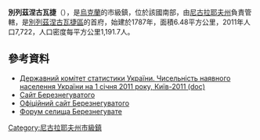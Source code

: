 {{No footnotes|time=2015-09-16T13:04:32+00:00}}
{{coord|47|18|41|N|32|50|52|E|scale:30000|display=title}}

'''別列茲涅古瓦捷'''（{{lang-uk|Березнегувате}}），是[[烏克蘭|烏克蘭]]的市級鎮，位於該國南部，由[[尼古拉耶夫州|尼古拉耶夫州]]負責管轄，是[[別列茲涅古瓦捷區|別列茲涅古瓦捷區]]的首府，始建於1787年，面積6.48平方公里，2011年人口7,722，人口密度每平方公里1,191.7人。

==參考資料==
*[https://web.archive.org/web/20121010205321/http://stat6.stat.lviv.ua/PXWEB2007/ukr/publ/2011/chnas.zip Державний комітет статистики України. Чисельність наявного населення України на 1 січня 2011 року, Київ-2011 (doc)]
* [http://brv.ucoz.ua Сайт Березнегуватого]{{Wayback|url=http://brv.ucoz.ua/ |date=20190321203617 }}
* [https://web.archive.org/web/20140226042907/http://berezneguvate.com.ua/ Офіційний сайт Березнегуватого]
* [http://berezneguvate.bbmy.ru Форум селища Березнегувате]{{Wayback|url=http://berezneguvate.bbmy.ru/ |date=20181024060004 }}

{{DEFAULTSORT:Березнегувате}}
[[Category:尼古拉耶夫州市級鎮|Category:尼古拉耶夫州市級鎮]]


{{Mykolaiv-geo-stub}}